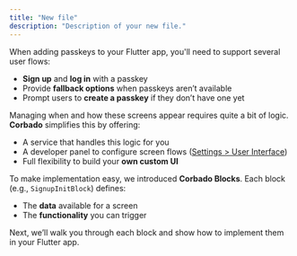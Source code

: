 ```yaml
---
title: "New file"
description: "Description of your new file."
---
```


When adding passkeys to your Flutter app, you'll need to support several user flows:

- **Sign up** and **log in** with a passkey
- Provide **fallback options** when passkeys aren’t available
- Prompt users to **create a passkey** if they don’t have one yet

Managing when and how these screens appear requires quite a bit of logic.
**Corbado** simplifies this by offering:

- A service that handles this logic for you
- A developer panel to configure screen flows ([Settings \> User Interface](/settings/userinterface?tab=Overview))
- Full flexibility to build your **own custom UI**

To make implementation easy, we introduced **Corbado Blocks**. Each block (e.g., `SignupInitBlock`) defines:

- The **data** available for a screen
- The **functionality** you can trigger

Next, we’ll walk you through each block and show how to implement them in your Flutter app.